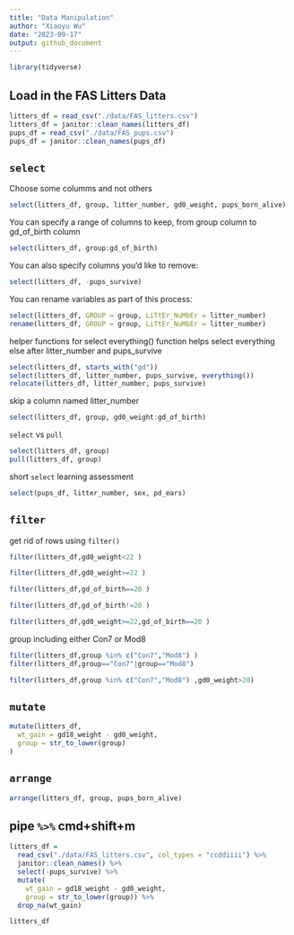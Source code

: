 ```yaml
---
title: "Data Manipulation"
author: "Xiaoyu Wu"
date: "2023-09-17"
output: github_document
---
```


```r
library(tidyverse)
```

## Load in the FAS Litters Data

```r
litters_df = read_csv("./data/FAS_litters.csv")
litters_df = janitor::clean_names(litters_df)
pups_df = read_csv("./data/FAS_pups.csv")
pups_df = janitor::clean_names(pups_df)
```

## `select`

Choose some columms and not others 

```r
select(litters_df, group, litter_number, gd0_weight, pups_born_alive)
```
You can specify a range of columns to keep, from group column to gd_of_birth column 
```r
select(litters_df, group:gd_of_birth)
```
You can also specify columns you’d like to remove:
```r
select(litters_df, -pups_survive)
```
You can rename variables as part of this process:
```r
select(litters_df, GROUP = group, LiTtEr_NuMbEr = litter_number)
rename(litters_df, GROUP = group, LiTtEr_NuMbEr = litter_number)
```
helper functions for select 
everything() function helps select everything else after litter_number and pups_survive
```r
select(litters_df, starts_with("gd"))
select(litters_df, litter_number, pups_survive, everything())
relocate(litters_df, litter_number, pups_survive)
```
skip a column named litter_number
```r
select(litters_df, group, gd0_weight:gd_of_birth)
```
`select` vs `pull`
```r
select(litters_df, group)
pull(litters_df, group)
```
short `select` learning assessment 
```r
select(pups_df, litter_number, sex, pd_ears)
```
## `filter`
get rid of rows using `filter()`
```r
filter(litters_df,gd0_weight<22 )
```

```r
filter(litters_df,gd0_weight>=22 )
```

```r
filter(litters_df,gd_of_birth==20 )
```

```r
filter(litters_df,gd_of_birth!=20 )
```

```r
filter(litters_df,gd0_weight>=22,gd_of_birth==20 )
```
group including either Con7 or Mod8 
```r
filter(litters_df,group %in% c("Con7","Mod8") )
filter(litters_df,group=="Con7"|group=="Mod8")
```

```r
filter(litters_df,group %in% c("Con7","Mod8") ,gd0_weight>20)
```

## `mutate`

```r
mutate(litters_df,
  wt_gain = gd18_weight - gd0_weight,
  group = str_to_lower(group)
)
```

## `arrange`

```r
arrange(litters_df, group, pups_born_alive)
```

## pipe `%>%` cmd+shift+m 

```r
litters_df = 
  read_csv("./data/FAS_litters.csv", col_types = "ccddiiii") %>%
  janitor::clean_names() %>%
  select(-pups_survive) %>%
  mutate(
    wt_gain = gd18_weight - gd0_weight,
    group = str_to_lower(group)) %>% 
  drop_na(wt_gain)

litters_df
```

